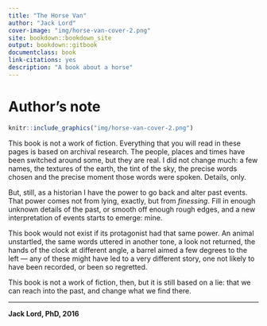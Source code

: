 ```yaml
--- 
title: "The Horse Van"
author: "Jack Lord"
cover-image: "img/horse-van-cover-2.png"
site: bookdown::bookdown_site
output: bookdown::gitbook
documentclass: book
link-citations: yes
description: "A book about a horse"
---
```


# Author's note {-}

```r
knitr::include_graphics("img/horse-van-cover-2.png")
```

This book is not a work of fiction. Everything that you will read in these pages is based on archival research. The people, places and times have been switched around some, but they are real. I did not change much: a few names, the textures of the earth, the tint of the sky, the precise words chosen and the precise moment those words were spoken. Details, only.

But, still, as a historian I have the power to go back and alter past events. That power comes not from lying, exactly, but from *finessing*. Fill in enough unknown details of the past, or smooth off enough rough edges, and a new interpretation of events starts to emerge: mine. 

This book would not exist if its protagonist had that same power. An animal unstartled, the same words uttered in another tone, a look not returned, the hands of the clock at different angle, a barrel aimed a few degrees to the left — any of these might have led to a very different story, one not likely to have been recorded, or been so regretted.      

This book is not a work of fiction, then, but it is still based on a lie: that we can reach into the past, and change what we find there.

***

**Jack Lord, PhD, 2016**